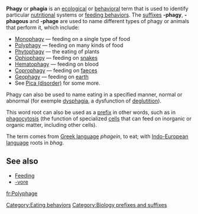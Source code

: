 {{Table Biology Prefixes And Suffixes}}

'''Phagy''' or '''phagia''' is an [[ecology|ecological]] or [[behavior|behavioral]] term that is used to identify particular [[nutrition]]al systems or [[feeding behavior]]s.  The [[suffix]]es '''-phagy''', '''-phagous''' and '''-phage''' are used to name different types of phagy or animals that perform it, which include:

* [[Monophagy]] &mdash; feeding on a single type of food
* [[Polyphagy]] &mdash; feeding on many kinds of food
* [[Phytophagy]] &mdash; the eating of plants
* [[Ophiophagy]] &mdash; feeding on [[snakes]]
* [[Hematophagy]] &mdash; feeding on blood
* [[Coprophagy]] &mdash; feeding on [[faeces]]
* [[Geophagy]] &mdash; feeding on [[earth]]
* See [[Pica (disorder)]] for some more.

Phagy can also be used to name eating in a specified manner, normal or abnormal (for exemple [[dysphagia]], a dysfunction of [[deglutition]]). 

This word root can also be used as a [[prefix]] in other words, such as in [[phagocytosis]] (the function of specialized [[cell (biology)|cells]] that can feed on inorganic or organic matter, including other cells).

The term comes from [[Greek language]] ''phagein'', to eat; with [[Indo-European language]] roots in ''bhag''.

==See also==
* [[Feeding]]
* [[-vore]]




{{ecology-stub}}

[[Category:Eating behaviors]]
[[Category:Biology prefixes and suffixes]]

[[fr:Polyphage]]